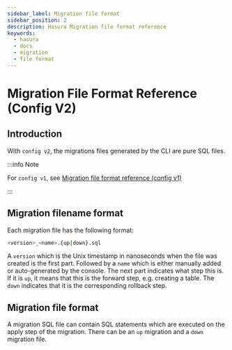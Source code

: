 ```yaml
---
sidebar_label: Migration file format
sidebar_position: 2
description: Hasura Migration file format reference
keywords:
  - hasura
  - docs
  - migration
  - file format
---
```


# Migration File Format Reference (Config V2)

## Introduction

With `config v2`, the migrations files generated by the CLI are pure SQL
files.

:::info Note

For `config v1`, see [Migration file format reference (config v1)](/migrations-metadata-seeds/legacy-configs/config-v1/reference/migration-file-format.mdx)

:::

## Migration filename format

Each migration file has the following format:

```bash
<version>_<name>.{up|down}.sql
```

A `version` which is the Unix timestamp in nanoseconds when the file was
created is the first part. Followed by a `name` which is either manually
added or auto-generated by the console. The next part indicates what
step this is. If it is `up`, it means that this is the forward step,
e.g. creating a table. The `down` indicates that it is the corresponding
rollback step.

## Migration file format

A migration SQL file can contain SQL statements which are executed on
the apply step of the migration. There can be an `up` migration and a
`down` migration file.
